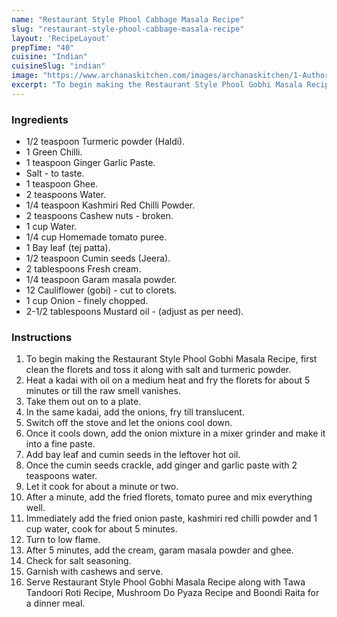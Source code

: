 ---
name: "Restaurant Style Phool Cabbage Masala Recipe"
slug: "restaurant-style-phool-cabbage-masala-recipe"
layout: 'RecipeLayout'
prepTime: "40"
cuisine: "Indian"
cuisineSlug: "indian"
image: "https://www.archanaskitchen.com/images/archanaskitchen/1-Author/ruby_pathak-yahoo.com/Restaurent_Style_Phool_Gobi_Masala.jpg"
excerpt: "To begin making the Restaurant Style Phool Gobhi Masala Recipe, first clean the florets and toss it along with salt and turmeric powder"
---

### Ingredients

- 1/2 teaspoon Turmeric powder (Haldi).
- 1 Green Chilli.
- 1 teaspoon Ginger Garlic Paste.
- Salt - to taste.
- 1 teaspoon Ghee.
- 2 teaspoons Water.
- 1/4 teaspoon Kashmiri Red Chilli Powder.
- 2 teaspoons Cashew nuts - broken.
- 1 cup Water.
- 1/4 cup Homemade tomato puree.
- 1 Bay leaf (tej patta).
- 1/2 teaspoon Cumin seeds (Jeera).
- 2 tablespoons Fresh cream.
- 1/4 teaspoon Garam masala powder.
- 12 Cauliflower (gobi) - cut to clorets.
- 1 cup Onion - finely chopped.
- 2-1/2 tablespoons Mustard oil - (adjust as per need).

### Instructions

1. To begin making the Restaurant Style Phool Gobhi Masala Recipe, first clean the florets and toss it along with salt and turmeric powder.
1. Heat a kadai with oil on a medium heat and fry the florets for about 5 minutes or till the raw smell vanishes.
1. Take them out on to a plate.
1. In the same kadai, add the onions, fry till translucent.
1. Switch off the stove and let the onions cool down.
1. Once it cools down, add the onion mixture in a mixer grinder and make it into a fine paste.
1. Add bay leaf and cumin seeds in the leftover hot oil.
1. Once the cumin seeds crackle, add ginger and garlic paste with 2 teaspoons water.
1. Let it cook for about a minute or two.
1. After a minute, add the fried florets, tomato puree and mix everything well.
1. Immediately add the fried onion paste, kashmiri red chilli powder and 1 cup water, cook for about 5 minutes.
1. Turn to low flame.
1. After 5 minutes, add the cream, garam masala powder and ghee.
1. Check for salt seasoning.
1. Garnish with cashews and serve.
1. Serve Restaurant Style Phool Gobhi Masala Recipe along with Tawa Tandoori Roti Recipe, Mushroom Do Pyaza Recipe and Boondi Raita for a dinner meal.
